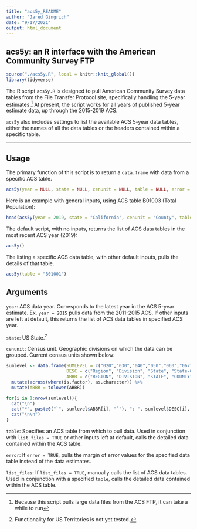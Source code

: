 ```yaml
---
title: "acs5y_README"
author: "Jared Gingrich"
date: "9/17/2021"
output: html_document
---
```


acs5y: an R interface with the American Community Survey FTP
---

```r
source("./acs5y.R", local = knitr::knit_global())
library(tidyverse)
```

The R script `acs5y.R` is designed to pull American Community Survey data tables from the File Transfer Protocol site, specifically handling the 5-year estimates.^[Because this script pulls large data files from the ACS FTP, it can take a while to run] At present, the script works for all years of published 5-year estimate data, up through the 2015-2019 ACS. 

`acs5y` also includes settings to list the available ACS 5-year data tables, either the names of all the data tables or the headers contained within a specific table.

---

Usage
---

The primary function of this script is to return a `data.frame` with data from a specific ACS table. 

```r
acs5y(year = NULL, state = NULL, cenunit = NULL, table = NULL, error = FALSE, list_files = FALSE)
```

Here is an example with general inputs, using ACS table B01003 (Total Population):

```r
head(acs5y(year = 2019, state = "California", cenunit = "County", table = "B01003"))
```

The default script, with no inputs, returns the list of ACS data tables in the most recent ACS year (2019):

```r
acs5y()
```

The listing a specific ACS data table, with other default inputs, pulls the details of that table.

```r
acs5y(table = "B01001")
```

Arguments
---

`year`: ACS data year. Corresponds to the latest year in the ACS 5-year estimate. Ex. `year = 2015` pulls data from the 2011-2015 ACS. If other inputs are left at default, this returns the list of ACS data tables in specified ACS year.

`state`: US State.^[Functionality for US Territories is not yet tested.] 

`cenunit`: Census unit. Geographic divisions on which the data can be grouped. Current census units shown below:

```r
sumlevel <- data.frame(SUMLEVEL = c("020","030","040","050","060","067","140","150","160","170","230","250","251","252","254","310","314","330","335","350","355","500","610","620","860","950","960","970"),
                       DESC = c("Region", "Division", "State", "State-County", "State-County-County Subdivision", "State-County-County Subdivision-Subminor Civil Division", "State-County-Census Tract", "State-County-Census Tract-Block Group", "State-Place", "State-Consolidated City", "State-Alaska Native Regional Corporation", "American Indian Area/Alaska Native Area/Hawaiian Home Land", "American Indian Area-Tribal Subdivision/Remainder", "American Indian Area/Alaska Native Area (Reservation or Statistical Entity Only)", "American Indian Area (Off-Reservation Trust Land Only)/Hawaiian Home Land", "Metropolitan Statistical Area/Micropolitan Statistical Area", "Metropolitan Statistical Area-Metropolitan Division", "Combined Statistical Area", "Combined New England City and Town Area", "New England City and Town Area", "New England City and Town Area (NECTA)-NECTA Division", "Current Congressional District", "State-State Legislative District (Upper Chamber)", "State-State Legislative District (Lower Chamber)", "5-Digit ZIP code Tabulation Area", "State-School District (Elementary)/Remainder", "State-School District (Secondary)/Remainder", "State-School District (Unified)/Remainder"),
                       ABBR = c("REGION", "DIVISION", "STATE", "COUNTY", "COUSUB", "SUBMCD", "TRACT", "BLKGRP", "PLACE", "CONCIT", "ANRC", "AIANHH", "AITSCE", "AITS", "AIHHTLI", "CBSA", "METDIV", "CSA", "CNECTA", "NECTA", "NECTADIV", "CDCURR", "SLDU","SLDL", "ZCTA5", "SDELM", "SDSEC", "SDUNI")) %>%
  mutate(across(where(is.factor), as.character)) %>%
  mutate(ABBR = tolower(ABBR))
```

```r
for(i in 1:nrow(sumlevel)){
  cat("\n")
  cat("*", paste0("`", sumlevel$ABBR[i], "`"), ": ", sumlevel$DESC[i], "- [Summary Level Code ", sumlevel$SUMLEVEL[i], "](https://www.census.gov/programs-surveys/geography/technical-documentation/naming-convention/cartographic-boundary-file/carto-boundary-summary-level.html)")
  cat("\n\n")
}
```

`table`: Specifies an ACS table from which to pull data. Used in conjunction with `list_files = TRUE` or other inputs left at default, calls the detailed data contained within the ACS table.

`error`: If `error = TRUE`, pulls the margin of error values for the specified data table instead of the data estimates.

`list_files`: If `list_files = TRUE`, manually calls the list of ACS data tables. Used in conjunction with a specified `table`, calls the detailed data contained within the ACS table.
